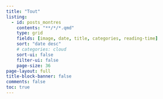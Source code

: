 ```yaml
---
title: "Tout"
listing:
  - id: posts_montres
    contents: "**/*/*.qmd"
    type: grid
    fields: [image, date, title, categories, reading-time] 
    sort: "date desc"
    # categories: cloud
    sort-ui: false
    filter-ui: false
    page-size: 36     
page-layout: full
title-block-banner: false
comments: false
toc: true
---
```




